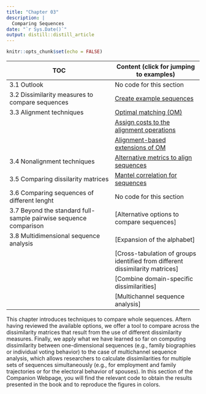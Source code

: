 ```yaml
---
title: "Chapter 03"
description: |
  Comparing Sequences
date: "`r Sys.Date()`"
output: distill::distill_article
---
```


```r
knitr::opts_chunk$set(echo = FALSE)
```

| TOC                      | Content (click for jumping to examples)  |
|-------------------------------------|-------------------------------|
| 3.1 Outlook |  No code for this section  |
| 3.2 Dissimilarity measures to compare sequences | [Create example sequences](rChapter3-3.html) |
| 3.3 Alignment techniques |  [Optimal matching (OM)](rChapter3-3.html) |
| |  [Assign costs to the alignment operations](rChapter3-3.html) |
| |  [Alignment-based extensions of OM](rChapter3-3.html) |
| 3.4 Nonalignment techniques |  [Alternative metrics to align sequences](rChapter3-4.html) |
| 3.5 Comparing dissilarity matrices | [Mantel correlation for sequences](rChapter3-5.html) |
| 3.6 Comparing sequences of different lenght | No code for this section |
| 3.7	Beyond the standard full-sample pairwise sequence comparison | [Alternative options to compare sequences] |
| 3.8	Multidimensional sequence analysis | [Expansion of the alphabet] |
|  | [Cross-tabulation of groups identified from different dissimilarity matrices] |
|  | [Combine domain-specific dissimilarities] |
|  | [Multichannel sequence analysis] |


This chapter introduces techniques to compare whole sequences. Aftern having reviewed the available options, we offer a tool to compare across the dissimilarity matrices that result from the use of different dissimilarity measures. Finally, we apply what we have learned so far on computing dissimilarity between one-dimensional sequences (e.g., family biographies or individual voting behavior) to the case of multichannel sequence analysis, which allows researchers to calculate dissimilarities for multiple sets of sequences simultaneously (e.g., for employment and family trajectories or for the electoral behavior of spouses). In this section of the Companion Webpage, you will find the relevant code to obtain the results presented in the book and to reproduce the figures in colors.  
